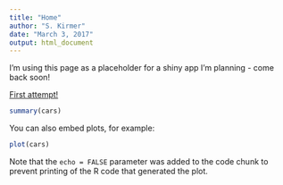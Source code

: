 ```yaml
---
title: "Home"
author: "S. Kirmer"
date: "March 3, 2017"
output: html_document
---
```



I'm using this page as a placeholder for a shiny app I'm planning - come back soon!


[First attempt!](experiment.R)

```r
summary(cars)
```

You can also embed plots, for example:

```r
plot(cars)
```

Note that the `echo = FALSE` parameter was added to the code chunk to prevent printing of the R code that generated the plot.
